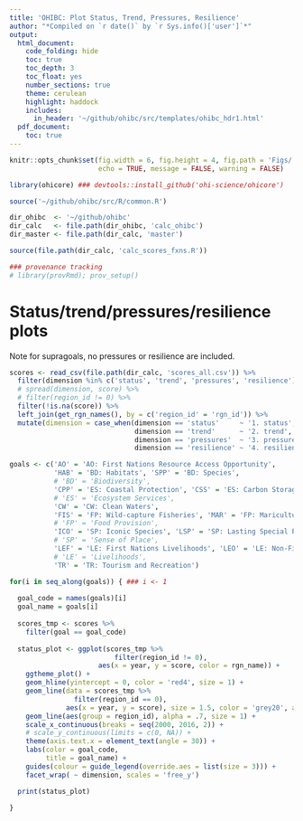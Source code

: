 ```yaml
---
title: 'OHIBC: Plot Status, Trend, Pressures, Resilience'
author: "*Compiled on `r date()` by `r Sys.info()['user']`*"
output:
  html_document:
    code_folding: hide
    toc: true
    toc_depth: 3
    toc_float: yes
    number_sections: true
    theme: cerulean
    highlight: haddock
    includes:
      in_header: '~/github/ohibc/src/templates/ohibc_hdr1.html'
  pdf_document:
    toc: true
---
```


``` r

knitr::opts_chunk$set(fig.width = 6, fig.height = 4, fig.path = 'Figs/',
                      echo = TRUE, message = FALSE, warning = FALSE)

library(ohicore) ### devtools::install_github('ohi-science/ohicore')

source('~/github/ohibc/src/R/common.R')

dir_ohibc  <- '~/github/ohibc'
dir_calc   <- file.path(dir_ohibc, 'calc_ohibc')
dir_master <- file.path(dir_calc, 'master')

source(file.path(dir_calc, 'calc_scores_fxns.R'))

### provenance tracking
# library(provRmd); prov_setup()

```

# Status/trend/pressures/resilience plots

Note for supragoals, no pressures or resilience are included.

``` r

scores <- read_csv(file.path(dir_calc, 'scores_all.csv')) %>%
  filter(dimension %in% c('status', 'trend', 'pressures', 'resilience')) %>%
  # spread(dimension, score) %>%
  # filter(region_id != 0) %>%
  filter(!is.na(score)) %>%
  left_join(get_rgn_names(), by = c('region_id' = 'rgn_id')) %>%
  mutate(dimension = case_when(dimension == 'status'     ~ '1. status',
                               dimension == 'trend'      ~ '2. trend',
                               dimension == 'pressures'  ~ '3. pressures',
                               dimension == 'resilience' ~ '4. resilience'))

goals <- c('AO' = 'AO: First Nations Resource Access Opportunity',
           'HAB' = 'BD: Habitats', 'SPP' = 'BD: Species', 
           # 'BD' = 'Biodiversity', 
           'CPP' = 'ES: Coastal Protection', 'CSS' = 'ES: Carbon Storage', 
           # 'ES' = 'Ecosystem Services', 
           'CW' = 'CW: Clean Waters',  
           'FIS' = 'FP: Wild-capture Fisheries', 'MAR' = 'FP: Mariculture', 'SAL' = 'FP: Salmon', 
           # 'FP' = 'Food Provision',
           'ICO' = 'SP: Iconic Species', 'LSP' = 'SP: Lasting Special Places', 
           # 'SP' = 'Sense of Place', 
           'LEF' = 'LE: First Nations Livelihoods', 'LEO' = 'LE: Non-First Nations Livelihoods', 
           # 'LE' = 'Livelihoods', 
           'TR' = 'TR: Tourism and Recreation')

for(i in seq_along(goals)) { ### i <- 1
  
  goal_code = names(goals)[i]
  goal_name = goals[i]
  
  scores_tmp <- scores %>%
    filter(goal == goal_code)
  
  status_plot <- ggplot(scores_tmp %>% 
                          filter(region_id != 0), 
                      aes(x = year, y = score, color = rgn_name)) +
    ggtheme_plot() +
    geom_hline(yintercept = 0, color = 'red4', size = 1) +
    geom_line(data = scores_tmp %>% 
                filter(region_id == 0), 
              aes(x = year, y = score), size = 1.5, color = 'grey20', alpha = .8) +
    geom_line(aes(group = region_id), alpha = .7, size = 1) +
    scale_x_continuous(breaks = seq(2000, 2016, 2)) +
    # scale_y_continuous(limits = c(0, NA)) +
    theme(axis.text.x = element_text(angle = 30)) +
    labs(color = goal_code,
         title = goal_name) +
    guides(colour = guide_legend(override.aes = list(size = 3))) +
    facet_wrap( ~ dimension, scales = 'free_y')

  print(status_plot)
  
}


```
